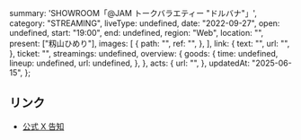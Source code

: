   summary: 'SHOWROOM「@JAM トークバラエティー "ドルバナ"」',
  category: "STREAMING",
  liveType: undefined,
  date: "2022-09-27",
  open: undefined,
  start: "19:00",
  end: undefined,
  region: "Web",
  location: "",
  present: ["籾山ひめり"],
  images: [
    {
      path: "",
      ref: "",
    },
  ],
  link: {
    text: "",
    url: "",
  },
  ticket: "",
  streamings: undefined,
  overview: {
    goods: {
      time: undefined,
      lineup: undefined,
      url: undefined,
    },
  },
  acts: {
    url: "",
  },
  updatedAt: "2025-06-15",
};

## リンク

- [公式 X 告知](https://x.com/takanenofficial/status/1572213964653867010)
